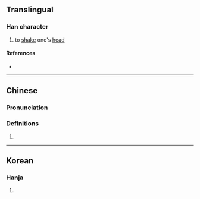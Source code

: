 {{character info/new}}
==Translingual==

===Han character===
{{Han char|rn=9|rad=人|as=07|sn=9|four=|canj=ODL|ids=⿰亻束}}

# to [[shake]] one's [[head]]

====References====
* {{Han ref|kx=0104.120|hdz=10157.040|uh=345B|ud=13403}}

----

==Chinese==
{{zh-forms}}

===Pronunciation===
{{zh-pron
|m=sù
|c=cuk1
|mc=y
|oc=
|ma=
|cat=v
}}

===Definitions===
{{zh-hanzi}}

# {{rfdef|lang=zh}}

----

==Korean==

===Hanja===
{{ko-hanja|hangeul=속|rv=sok|mr=sok|y=sok}}

# {{defn|lang=ko|sort=人07}}